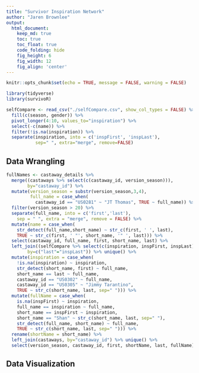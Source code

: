 ```yaml
---
title: "Survivor Inspiration Network"
author: "Jaren Brownlee"
output:
  html_document:  
    keep_md: true
    toc: true
    toc_float: true
    code_folding: hide
    fig_height: 6
    fig_width: 12
    fig_align: 'center'
---
```


```r
knitr::opts_chunk$set(echo = TRUE, message = FALSE, warning = FALSE)
```

```r
library(tidyverse)
library(survivoR)
```

```r
selfCompare <- read_csv("./selfCompare.csv", show_col_types = FALSE) %>% 
  fill(c(season, gender)) %>%
  pivot_longer(4:10, values_to="inspiration") %>% 
  select(-c(name)) %>%
  filter(!is.na(inspiration)) %>%
  separate(inspiration, into = c('inspFirst', 'inspLast'),
           sep=" ", extra="merge", remove=FALSE)
```

## Data Wrangling

```r
fullNames <- castaway_details %>% 
  merge((castaways %>% select(c(castaway_id, version_season))), 
        by="castaway_id") %>%
  mutate(version_season = substr(version_season,3,4),
         full_name = case_when(
           castaway_id == "US0281" ~ "JT Thomas", TRUE ~ full_name)) %>%
  filter(version_season > 20) %>%
  separate(full_name, into = c('first','last'), 
    sep = " ", extra = "merge", remove = FALSE) %>%
  mutate(name = case_when(
    str_detect(full_name,short_name) ~ str_c(first, ' ', last),
    TRUE ~ str_c(first, ' "', short_name, '" ', last))) %>%
  select(castaway_id, full_name, first, short_name, last) %>%
  left_join((selfCompare %>% select(c(inspiration, inspFirst, inspLast))),
        by=c("last"="inspLast")) %>% unique() %>%
  mutate(inspiration = case_when(
    !is.na(inspiration) ~ inspiration,
    str_detect(short_name, first) ~ full_name,
    short_name == last ~ full_name,
    castaway_id == "US0302" ~ full_name,
    castaway_id == "US0305" ~ "Jimmy Tarantino",
    TRUE ~ str_c(short_name, last, sep=" "))) %>%
  mutate(fullName = case_when(
    is.na(inspFirst) ~ inspiration,
    full_name == inspiration ~ full_name,
    short_name == inspFirst ~ inspiration,
    short_name == "Shan" ~ str_c(short_name, last, sep=" "),
    str_detect(full_name, short_name) ~ full_name,
    TRUE ~ str_c(short_name, last, sep=" "))) %>%
  rename(shortName = short_name) %>%
  left_join(castaways, by="castaway_id") %>% unique() %>%
  select(version_season, castaway_id, first, shortName, last, fullName)
```

## Data Visualization

```r

```
